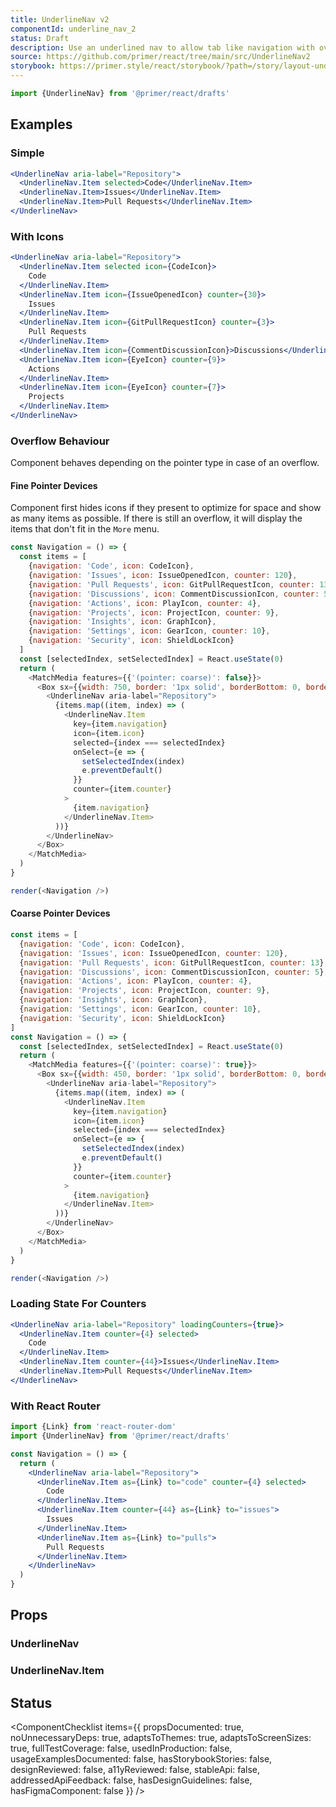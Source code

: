 ```yaml
---
title: UnderlineNav v2
componentId: underline_nav_2
status: Draft
description: Use an underlined nav to allow tab like navigation with overflow behaviour in your UI.
source: https://github.com/primer/react/tree/main/src/UnderlineNav2
storybook: https://primer.style/react/storybook/?path=/story/layout-underlinenav
---
```


```js
import {UnderlineNav} from '@primer/react/drafts'
```

## Examples

### Simple

```jsx live drafts
<UnderlineNav aria-label="Repository">
  <UnderlineNav.Item selected>Code</UnderlineNav.Item>
  <UnderlineNav.Item>Issues</UnderlineNav.Item>
  <UnderlineNav.Item>Pull Requests</UnderlineNav.Item>
</UnderlineNav>
```

### With Icons

```jsx live drafts
<UnderlineNav aria-label="Repository">
  <UnderlineNav.Item selected icon={CodeIcon}>
    Code
  </UnderlineNav.Item>
  <UnderlineNav.Item icon={IssueOpenedIcon} counter={30}>
    Issues
  </UnderlineNav.Item>
  <UnderlineNav.Item icon={GitPullRequestIcon} counter={3}>
    Pull Requests
  </UnderlineNav.Item>
  <UnderlineNav.Item icon={CommentDiscussionIcon}>Discussions</UnderlineNav.Item>
  <UnderlineNav.Item icon={EyeIcon} counter={9}>
    Actions
  </UnderlineNav.Item>
  <UnderlineNav.Item icon={EyeIcon} counter={7}>
    Projects
  </UnderlineNav.Item>
</UnderlineNav>
```

### Overflow Behaviour

Component behaves depending on the pointer type in case of an overflow.

#### Fine Pointer Devices

Component first hides icons if they present to optimize for space and show as many items as possible. If there is still an overflow, it will display the items that don't fit in the `More` menu.

```javascript noinline live drafts
const Navigation = () => {
  const items = [
    {navigation: 'Code', icon: CodeIcon},
    {navigation: 'Issues', icon: IssueOpenedIcon, counter: 120},
    {navigation: 'Pull Requests', icon: GitPullRequestIcon, counter: 13},
    {navigation: 'Discussions', icon: CommentDiscussionIcon, counter: 5},
    {navigation: 'Actions', icon: PlayIcon, counter: 4},
    {navigation: 'Projects', icon: ProjectIcon, counter: 9},
    {navigation: 'Insights', icon: GraphIcon},
    {navigation: 'Settings', icon: GearIcon, counter: 10},
    {navigation: 'Security', icon: ShieldLockIcon}
  ]
  const [selectedIndex, setSelectedIndex] = React.useState(0)
  return (
    <MatchMedia features={{'(pointer: coarse)': false}}>
      <Box sx={{width: 750, border: '1px solid', borderBottom: 0, borderColor: 'border.default'}}>
        <UnderlineNav aria-label="Repository">
          {items.map((item, index) => (
            <UnderlineNav.Item
              key={item.navigation}
              icon={item.icon}
              selected={index === selectedIndex}
              onSelect={e => {
                setSelectedIndex(index)
                e.preventDefault()
              }}
              counter={item.counter}
            >
              {item.navigation}
            </UnderlineNav.Item>
          ))}
        </UnderlineNav>
      </Box>
    </MatchMedia>
  )
}

render(<Navigation />)
```

#### Coarse Pointer Devices

```javascript noinline live drafts
const items = [
  {navigation: 'Code', icon: CodeIcon},
  {navigation: 'Issues', icon: IssueOpenedIcon, counter: 120},
  {navigation: 'Pull Requests', icon: GitPullRequestIcon, counter: 13},
  {navigation: 'Discussions', icon: CommentDiscussionIcon, counter: 5},
  {navigation: 'Actions', icon: PlayIcon, counter: 4},
  {navigation: 'Projects', icon: ProjectIcon, counter: 9},
  {navigation: 'Insights', icon: GraphIcon},
  {navigation: 'Settings', icon: GearIcon, counter: 10},
  {navigation: 'Security', icon: ShieldLockIcon}
]
const Navigation = () => {
  const [selectedIndex, setSelectedIndex] = React.useState(0)
  return (
    <MatchMedia features={{'(pointer: coarse)': true}}>
      <Box sx={{width: 450, border: '1px solid', borderBottom: 0, borderColor: 'border.default'}}>
        <UnderlineNav aria-label="Repository">
          {items.map((item, index) => (
            <UnderlineNav.Item
              key={item.navigation}
              icon={item.icon}
              selected={index === selectedIndex}
              onSelect={e => {
                setSelectedIndex(index)
                e.preventDefault()
              }}
              counter={item.counter}
            >
              {item.navigation}
            </UnderlineNav.Item>
          ))}
        </UnderlineNav>
      </Box>
    </MatchMedia>
  )
}

render(<Navigation />)
```

### Loading State For Counters

```jsx live drafts
<UnderlineNav aria-label="Repository" loadingCounters={true}>
  <UnderlineNav.Item counter={4} selected>
    Code
  </UnderlineNav.Item>
  <UnderlineNav.Item counter={44}>Issues</UnderlineNav.Item>
  <UnderlineNav.Item>Pull Requests</UnderlineNav.Item>
</UnderlineNav>
```

### With React Router

```jsx
import {Link} from 'react-router-dom'
import {UnderlineNav} from '@primer/react/drafts'

const Navigation = () => {
  return (
    <UnderlineNav aria-label="Repository">
      <UnderlineNav.Item as={Link} to="code" counter={4} selected>
        Code
      </UnderlineNav.Item>
      <UnderlineNav.Item counter={44} as={Link} to="issues">
        Issues
      </UnderlineNav.Item>
      <UnderlineNav.Item as={Link} to="pulls">
        Pull Requests
      </UnderlineNav.Item>
    </UnderlineNav>
  )
}
```

## Props

### UnderlineNav

<PropsTable>
  <PropsTableRow
    name="aria-label"
    type="string"
    description="A unique name for the rendered 'nav' landmark. It will also be used to label the arrow buttons that control the scroll behaviour on coarse pointer devices. (I.e. 'Scroll ${aria-label} left/right')"
  />
  <PropsTableRow
    name="loadingCounters"
    type="boolean"
    defaultValue="false"
    description="Whether all of the counters are in loading state"
  />
  <PropsTableRow
    name="afterSelect"
    type="(event) => void"
    description="The handler that gets called when a nav link child is selected"
  />
  <PropsTableSxRow />
</PropsTable>

### UnderlineNav.Item

<PropsTable>
  <PropsTableRow name="icon" type="Component" description="The leading icon comes before item label" />
  <PropsTableRow name="selected" type="boolean" description="Whether the link is selected" />
  <PropsTableRow
    name="onSelect"
    type="(event) => void"
    description="The handler that gets called when a nav link is selected"
  />
  <PropsTableRow
    name="as"
    type="string | Component"
    defaultValue="a"
    description="What kind of component needs to be rendered"
  />
  <PropsTableSxRow />
</PropsTable>

## Status

<ComponentChecklist
  items={{
    propsDocumented: true,
    noUnnecessaryDeps: true,
    adaptsToThemes: true,
    adaptsToScreenSizes: true,
    fullTestCoverage: false,
    usedInProduction: false,
    usageExamplesDocumented: false,
    hasStorybookStories: false,
    designReviewed: false,
    a11yReviewed: false,
    stableApi: false,
    addressedApiFeedback: false,
    hasDesignGuidelines: false,
    hasFigmaComponent: false
  }}
/>
